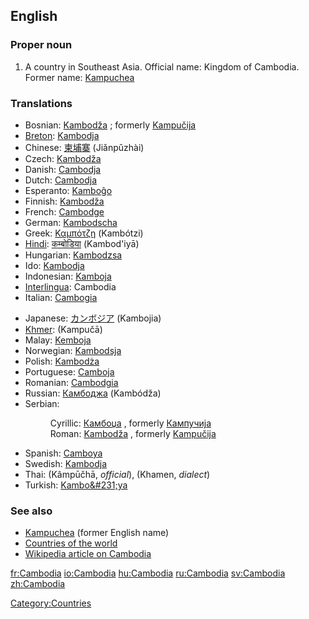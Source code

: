 ==English==
===Proper noun===
#A country in Southeast Asia. Official name: Kingdom of Cambodia. Former name: [[Kampuchea]]

===Translations===
{{top}}
*Bosnian: [[Kambodža]] {{f}}; formerly [[Kampučija]] {{f}}
*[[Breton]]: [[Kambodja]]
*Chinese: [[柬埔寨]] (Jiǎnpǔzhài)
*Czech: [[Kambodža]]
*Danish: [[Cambodja]]
*Dutch: [[Cambodja]]
*Esperanto: [[Kamboĝo]]
*Finnish: [[Kambodža]]
*French: [[Cambodge]] {{m}}
*German: [[Kambodscha]]
*Greek: [[Καμπότζη]] (Kambótzi)
*[[Hindi]]: [[कम्बोडिया]] (Kambod'iyā)
*Hungarian: [[Kambodzsa]]
*Ido: [[Kambodja]]
*Indonesian: [[Kamboja]]
*[[Interlingua]]: Cambodia
*Italian: [[Cambogia]] {{f}}
{{mid}}
*Japanese: [[カンボジア]] (Kambojia)
*[[Khmer]]: {{KMchar|[[កម្ពុជា]]}} (Kampučā)
*Malay: [[Kemboja]]
*Norwegian: [[Kambodsja]]
*Polish: [[Kambodża]]
*Portuguese: [[Camboja]]
*Romanian: [[Cambodgia]] {{f}}
*Russian: [[Камбоджа]] (Kambódža)
*Serbian:
*:Cyrillic: [[Камбоџа]] {{f}}, formerly [[Кампучија]] {{f}}
*:Roman: [[Kambodža]] {{f}}, formerly [[Kampučija]] {{f}}
*Spanish: [[Camboya]]
*Swedish: [[Kambodja]]
*Thai: {{THchar|[[กัมพูชา]]}} (Kâmpūčhā, ''official''), {{THchar|[[เขมร]]}} (Khamen, ''dialect'')
*Turkish: [[Kambo&#231;ya]]
{{bottom}}

===See also===
*[[Kampuchea]] (former English name)
*[[Countries of the world]]
*[[w:Cambodia|Wikipedia article on Cambodia]]

[[Category:Countries]]

[[fr:Cambodia]]
[[io:Cambodia]]
[[hu:Cambodia]]
[[ru:Cambodia]]
[[sv:Cambodia]]
[[zh:Cambodia]]